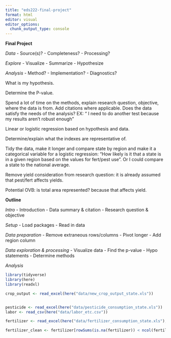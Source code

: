 ```yaml
---
title: "eds222-final-project"
format: html
editor: visual
editor_options: 
  chunk_output_type: console
---
```


**Final Project**

*Data*
- Source(s)?
- Completeness?
- Processing?

*Explore*
- Visualize
- Summarize
- Hypothesize

*Analysis*
- Method?
- Implementation?
- Diagnostics?

What is my hypothesis.

Determine the P-value.

Spend a lot of time on the methods, explain research question, objective, where the data is from. Add citations where applicable. Does the data satisfy the needs of the analysis?  EX: “ I need to do another test because my results aren’t robust enough” 

Linear or logistic regression based on hypothesis and data.

Determine/explain what the indexes are representative of.

Tidy the data, make it longer and compare state by region and make it a categorical variable for a logistic regression: “How likely is it that a state is in a  given region based on the values for fert/pest use”. Or I could compare a state to the national average. 

Remove yield consideration from research question: it is already assumed that pest/fert affects yields.

Potential OVB: is total area represented?  because that affects yield.


**Outline**

*Intro*
- Introduction
- Data summary & citation
- Research question & objective

*Setup*
- Load packages
- Read in data

*Data preparation*
- Remove extraneous rows/columns
- Pivot longer
- Add region column

*Data exploration & processing*
- Visualize data
- Find the p-value
- Hypo statements
- Determine methods

*Analysis*




```r
library(tidyverse)
library(here)
library(readxl)

crop_output <- read_excel(here("data/new_crop_output_state.xls"))


pesticide <- read_excel(here("data/pesticide_consumption_state.xls"))
labor <- read_csv(here("data/labor_etc.csv"))

```


```r
fertilizer <- read_excel(here("data/fertilizer_consumption_state.xls"), skip = 5, range = "A6:AW53")

fertilizer_clean <- fertilizer[rowSums(is.na(fertilizer)) < ncol(fertilizer), ]
```



